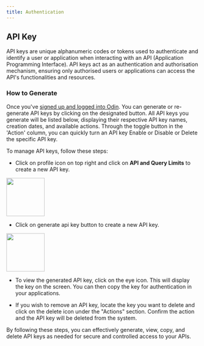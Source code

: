 ```yaml
---
title: Authentication
---
```


## API Key

API keys are unique alphanumeric codes or tokens used to authenticate and identify a user or application when interacting with an API (Application Programming Interface). API keys act as an authentication and authorisation mechanism, ensuring only authorised users or applications can access the API's functionalities and resources.

### How to Generate

Once you've <a href="https://search.odin.io/login">signed up and logged into Odin</a>. You can generate or re-generate API keys by clicking on the designated button. All API keys you generate will be listed below, displaying their respective API key names, creation dates, and available actions. Through the toggle button in the 'Action' column, you can quickly turn an API key Enable or Disable or Delete the specific API key.

To manage API keys, follow these steps:

- Click on profile icon on top right and click on <b>API and Query Limits</b> to create a new API key.

<img height="100" src="/images/api-and-query-limits.png" />

- Click on generate api key button to create a new API key.

<img height="100" src="/images/generate-api-key.png" />

- To view the generated API key, click on the eye icon. This will display the key on the screen. You can then copy the key for authentication in your applications.

- If you wish to remove an API key, locate the key you want to delete and click on the delete icon under the "Actions" section. Confirm the action and the API key will be deleted from the system.

By following these steps, you can effectively generate, view, copy, and delete API keys as needed for secure and controlled access to your APIs.
